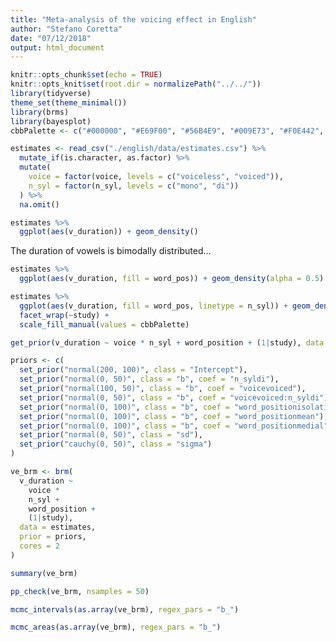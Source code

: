 ```yaml
---
title: "Meta-analysis of the voicing effect in English"
author: "Stefano Coretta"
date: "07/12/2018"
output: html_document
---
```


```r
knitr::opts_chunk$set(echo = TRUE)
knitr::opts_knit$set(root.dir = normalizePath("../../"))
library(tidyverse)
theme_set(theme_minimal())
library(brms)
library(bayesplot)
cbbPalette <- c("#000000", "#E69F00", "#56B4E9", "#009E73", "#F0E442", "#0072B2", "#D55E00", "#CC79A7")
```

```r
estimates <- read_csv("./english/data/estimates.csv") %>%
  mutate_if(is.character, as.factor) %>%
  mutate(
    voice = factor(voice, levels = c("voiceless", "voiced")),
    n_syl = factor(n_syl, levels = c("mono", "di"))
  ) %>%
  na.omit()
```

```r
estimates %>%
  ggplot(aes(v_duration)) + geom_density()
```

The duration of vowels is bimodally distributed...

```r
estimates %>%
  ggplot(aes(v_duration, fill = word_pos)) + geom_density(alpha = 0.5)
```

```r
estimates %>%
  ggplot(aes(v_duration, fill = word_pos, linetype = n_syl)) + geom_density(alpha = 0.8) +
  facet_wrap(~study) +
  scale_fill_manual(values = cbbPalette)
```

```r
get_prior(v_duration ~ voice * n_syl + word_position + (1|study), data = estimates)
```

```r
priors <- c(
  set_prior("normal(200, 100)", class = "Intercept"),
  set_prior("normal(0, 50)", class = "b", coef = "n_syldi"),
  set_prior("normal(100, 50)", class = "b", coef = "voicevoiced"),
  set_prior("normal(0, 50)", class = "b", coef = "voicevoiced:n_syldi"),
  set_prior("normal(0, 100)", class = "b", coef = "word_positionisolation"),
  set_prior("normal(0, 100)", class = "b", coef = "word_positionmean"),
  set_prior("normal(0, 100)", class = "b", coef = "word_positionmedial"),
  set_prior("normal(0, 50)", class = "sd"),
  set_prior("cauchy(0, 50)", class = "sigma")
)

ve_brm <- brm(
  v_duration ~
    voice *
    n_syl +
    word_position +
    (1|study),
  data = estimates,
  prior = priors,
  cores = 2
)
```

```r
summary(ve_brm)
```

```r
pp_check(ve_brm, nsamples = 50)
```

```r
mcmc_intervals(as.array(ve_brm), regex_pars = "b_")
```

```r
mcmc_areas(as.array(ve_brm), regex_pars = "b_")
```
